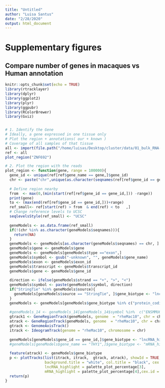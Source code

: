 ```yaml
---
title: "Untitled"
author: "Luisa Santus"
date: "2/28/2020"
output: html_document
---
```



# Supplementary figures

## Compare number of genes in macaques vs Human annotation 
```r
knitr::opts_chunk$set(echo = TRUE)
library(rtracklayer)
library(dplyr)
library(ggplot2)
library(plyr)
library(ggpubr)
library(RColorBrewer)
library(Gviz)


# 1. Identify the Gene 
# Ideally, a gene expressed in one tissue only
# Plot the region + annotations( our + known )
# Coverage of all samples of that tissue 
all <- import(file.path("/home/luisas/Desktop/cluster/data/01_bulk_RNA-Seq_lncRNAs_annotation/03_novel_lncRNAs_list_old//rheMac10_EBOV_and_novel_genenames.gtf"))
ref <- all
plot_region("ZNF692")


```




```r
# 2. Plot the region with the reads 
plot_region <- function(gene, range = 100000){
  gene_id <- unique(ref[ref$gene_name == gene,]$gene_id)
  chr <- paste("chr",unique(as.character(seqnames(ref[ref$gene_id == gene_id,]))), sep = "")
  
  # Define region nearby 
  from  <- max(0,(min(start(ref[ref$gene_id == gene_id,])) -range))
  print(gene)
  to <- (max(end(ref[ref$gene_id == gene_id,]))+range)
  ref_small<- ref[start(ref) > from  & end(ref) < to   ,]
  # Change reference levels to UCSC
  seqlevelsStyle(ref_small) <- "UCSC"
  
  geneModels <- as.data.frame(ref_small)
  if(!(chr %in% as.character(geneModels$seqnames))){
    return(NA)
  }
  geneModels <- geneModels[as.character(geneModels$seqnames) == chr, ]
  geneModels$gene <- geneModels$gene
  geneModels <- geneModels[geneModels$type =="exon",]
  geneModels$symbol <- gsub("-unknown", "", geneModels$gene_name)
  geneModels$exon <- geneModels$exon_id
  geneModels$transcript <- geneModels$transcript_id
  geneModels$gene <- geneModels$gene_id
  
  direction <- ifelse(geneModels$strand == "+", ">", "<")
  geneModels$symbol <- paste(geneModels$symbol, direction)
  if("StringTie" %in% geneModels$source){
    geneModels[geneModels$source == "StringTie", ]$gene_biotype <- "lncRNA"
  }
  geneModels <- geneModels[geneModels$gene_biotype %in% c("protein_coding", "lncRNA"),]
  
  #geneModels_14 <- geneModels_14[geneModels_14$symbol %in%  c("ENSMMUG00000061948_unkown", "THY1"),]
  gtrack1 <- GeneRegionTrack(geneModels, genome  = "rheMac10", chr = chr, name = "Macaque rheMac10")
  atrack <- GeneRegionTrack(geneModels, genome  = "rheMac10", chr = chr, name = "Macaque rheMac10", cex.axis = 15)
  gtrack <- GenomeAxisTrack()
  itrack <- IdeogramTrack(genome = "rheMac10", chromosome = chr)
  
  geneModels[geneModels$gene_id == gene_id,]$gene_biotype <- "lncRNA_highlight"
  #geneModels[geneModels$gene_name == "THY1",]$gene_biotype <- "mRNA_highlight"
  
  feature(atrack) <- geneModels$gene_biotype
  p <- plotTracks(list(itrack, itrack,  gtrack, atrack), showId = TRUE, from = from , to = to, col = NULL, 
                  background.title = "white", col.title = "black", cex.title = 1, lncRNA = palette_plot_percentage[1], protein_coding = palette_plot_percentage[2],
                  lncRNA_highlight = palette_plot_percentage[3],
                  mRNA_highlight = palette_plot_percentage[4],cex.id = 2, sizes = c(2, 0.3,0.3,1))
  return(p)
}

```

